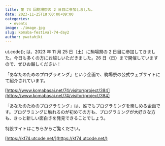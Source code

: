 ```yaml
---
title: 第 74 回駒場祭の 2 日目に参加しました。
date: 2023-11-25T18:00:00+09:00
categories:
  - events
image: ./image.jpg
slug: komaba-festival-74-day2
author: ywatahiki
---
```


ut.code(); は、2023 年 11 月 25 日（土）に駒場祭の 2 日目に参加してきました。今日も多くの方にお越しいただきました。26 日（日）まで開催していますので、ぜひお越しください！

「あなたのためのプログラミング」という企画で、駒場祭の公式ウェブサイトにて紹介されています。

[https://www.komabasai.net/74/visitor/project/384](https://www.komabasai.net/74/visitor/project/384)

「あなたのためのプログラミング」は、誰でもプログラミングを楽しめる企画です。プログラミングに触れるのが初めての方も、プログラミングが大好きな方も、きっと新しい面白さを発見できることでしょう。

特設サイトはこちらからご覧ください。

[https://kf74.utcode.net/](https://kf74.utcode.net/)
